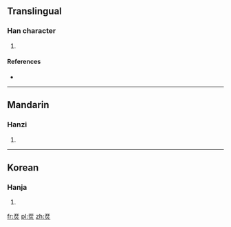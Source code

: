 ==Translingual==

===Han character===
{{Han char|rn=86|rad=火|as=04|sn=8|four=1180<sub>9</sub>|canj=一十火 (MJF), 一廿火 (MTF)|ids=⿱[[开]][[火]]}}

# {{defn|Han|sort=火04}}

====References====
* {{Han ref|kx=0669.250|dkj=18996|hdz=32198.120|uh=70CE|ud=28878|bh=D27B|bd=53883}}

----

==Mandarin==

===Hanzi===
{{cmn-hanzi|pin=[[yín]] ([[yin2]])|wg=yin<sup>2</sup>}}

# {{defn|lang=cmn|sort=火04}}

----

==Korean==

===Hanja===
{{ko-hanja|hangeul=음|eumhun=|rv=eum|mr=ŭm|y=um}}

# {{defn|lang=ko|sort=火04}}

[[fr:烎]]
[[pl:烎]]
[[zh:烎]]